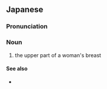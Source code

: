 ==Japanese==
{{ja-kanjitab|うえ|ちち|yomi=k}}

===Pronunciation===
{{ja-pron|うえちち|y=k}}

===Noun===
{{ja-noun|うえちち}}

# the upper part of a woman's breast

====See also====
* {{ja-r|下乳|したちち}}